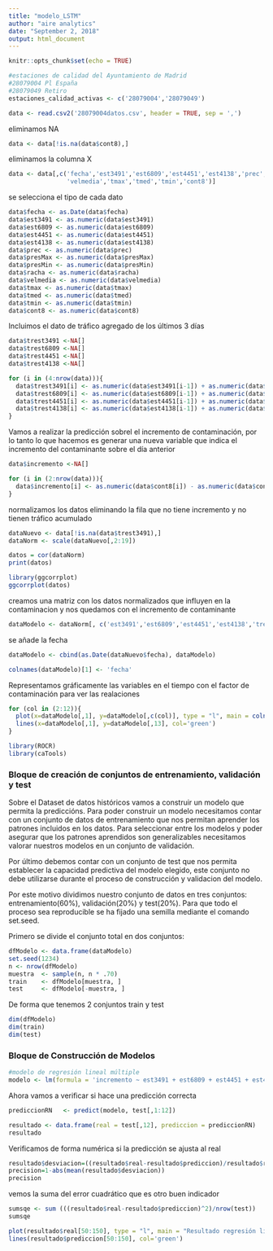 ```yaml
---
title: "modelo_LSTM"
author: "aire analytics"
date: "September 2, 2018"
output: html_document
---
```


```r
knitr::opts_chunk$set(echo = TRUE)
```

```r
#estaciones de calidad del Ayuntamiento de Madrid
#28079004 Pl España
#28079049 Retiro
estaciones_calidad_activas <- c('28079004','28079049')

```

```r
data <- read.csv2('28079004datos.csv', header = TRUE, sep = ',')
```
eliminamos NA
```r
data <- data[!is.na(data$cont8),]
```
eliminamos la columna X

```r
data <- data[,c('fecha','est3491','est6809','est4451','est4138','prec','presMax','presMin','racha',
                'velmedia','tmax','tmed','tmin','cont8')]
```

se selecciona el tipo de cada dato
```r
data$fecha <- as.Date(data$fecha)
data$est3491 <- as.numeric(data$est3491)
data$est6809 <- as.numeric(data$est6809)
data$est4451 <- as.numeric(data$est4451)
data$est4138 <- as.numeric(data$est4138)
data$prec <- as.numeric(data$prec)
data$presMax <- as.numeric(data$presMax)
data$presMin <- as.numeric(data$presMin)
data$racha <- as.numeric(data$racha)
data$velmedia <- as.numeric(data$velmedia)
data$tmax <- as.numeric(data$tmax)
data$tmed <- as.numeric(data$tmed)
data$tmin <- as.numeric(data$tmin)
data$cont8 <- as.numeric(data$cont8)

```

Incluimos el dato de tráfico agregado de los últimos 3 días
```r
data$trest3491 <-NA[]
data$trest6809 <-NA[]
data$trest4451 <-NA[]
data$trest4138 <-NA[]
```

```r
for (i in (4:nrow(data))){
  data$trest3491[i] <- as.numeric(data$est3491[i-1]) + as.numeric(data$est3491[i-2]) + as.numeric(data$est3491[i-3])
  data$trest6809[i] <- as.numeric(data$est6809[i-1]) + as.numeric(data$est6809[i-2]) + as.numeric(data$est6809[i-3])
  data$trest4451[i] <- as.numeric(data$est4451[i-1]) + as.numeric(data$est4451[i-2]) + as.numeric(data$est4451[i-3])
  data$trest4138[i] <- as.numeric(data$est4138[i-1]) + as.numeric(data$est4138[i-2]) + as.numeric(data$est4138[i-3])
}
```


Vamos a realizar la predicción sobrel el incremento de contaminación, por lo tanto lo que hacemos es generar una nueva variable que indica el incremento del contaminante sobre el día anterior

```r
data$incremento <-NA[]
```

```r
for (i in (2:nrow(data))){
  data$incremento[i] <- as.numeric(data$cont8[i]) - as.numeric(data$cont8[i-1])
}
```


normalizamos los datos eliminando la fila que no tiene incremento y no tienen tráfico acumulado
```r
dataNuevo <- data[!is.na(data$trest3491),]
dataNorm <- scale(dataNuevo[,2:19])
```

```r
datos = cor(dataNorm)
print(datos)
```
```r
library(ggcorrplot)
ggcorrplot(datos)
```

creamos una matriz con los datos normalizados que influyen en la contaminacion y nos quedamos con el incremento de contaminante
```r
dataModelo <- dataNorm[, c('est3491','est6809','est4451','est4138','trest3491','trest6809','trest4451','trest4138','prec','velmedia','cont8','incremento')]

```
se añade la fecha
```r
dataModelo <- cbind(as.Date(dataNuevo$fecha), dataModelo) 
```

```r
colnames(dataModelo)[1] <- 'fecha'
```

Representamos gráficamente las variables en el tiempo con el factor de contaminación para ver las realaciones
```r
for (col in (2:12)){
  plot(x=dataModelo[,1], y=dataModelo[,c(col)], type = "l", main = colnames(dataModelo)[col], col='blue')
  lines(x=dataModelo[,1], y=dataModelo[,13], col='green')
}
```


```r
library(ROCR)
library(caTools)
```

### Bloque de creación de conjuntos de entrenamiento, validación y test

Sobre el Dataset de datos históricos vamos a construir un modelo que permita la prediccións.
Para poder construir un modelo necesitamos contar con un conjunto de datos de entrenamiento que nos permitan aprender los patrones incluidos en los datos. Para seleccionar entre los modelos y poder asegurar que los patrones aprendidos son generalizables necesitamos valorar nuestros modelos en un conjunto de validación.

Por último debemos contar con un conjunto de test que nos permita establecer la capacidad predictiva del modelo elegido, este conjunto no debe utilizarse durante el proceso de construcción y validacion del modelo.

Por este motivo dividimos nuestro conjunto de datos en tres conjuntos: entrenamiento(60%), validación(20%) y test(20%). Para que todo el proceso sea reproducible se ha fijado una semilla mediante el comando set.seed.

Primero se divide el conjunto total en dos conjuntos:

```r
dfModelo <- data.frame(dataModelo)
set.seed(1234)
n <- nrow(dfModelo)
muestra  <- sample(n, n * .70)
train    <- dfModelo[muestra, ]
test     <- dfModelo[-muestra, ]
```


De forma que tenemos 2 conjuntos train y test 

```r
dim(dfModelo)
dim(train)
dim(test)
```


### Bloque de Construcción de Modelos

```r
#modelo de regresión lineal múltiple
modelo <- lm(formula = 'incremento ~ est3491 + est6809 + est4451 + est4138 + trest3491 + trest6809 + trest4451 + trest4138 + prec + velmedia + cont8' ,data=train)
```

Ahora vamos a verificar si hace una predicción correcta

```r
prediccionRN   <- predict(modelo, test[,1:12])
```


```r
resultado <- data.frame(real = test[,12], prediccion = prediccionRN)
resultado
```

Verificamos de forma numérica si la predicción se ajusta al real
```r
resultado$desviacion=((resultado$real-resultado$prediccion)/resultado$real)
precision=1-abs(mean(resultado$desviacion))
precision
```
vemos la suma del error cuadrático que es otro buen indicador
```r
sumsqe <- sum (((resultado$real-resultado$prediccion)^2)/nrow(test))
sumsqe
```

```r
plot(resultado$real[50:150], type = "l", main = "Resultado regresión lineal múltiple sobre incremento", col='blue')
lines(resultado$prediccion[50:150], col='green')
```

